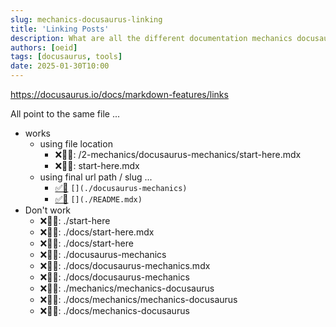 ```yaml
---
slug: mechanics-docusaurus-linking
title: 'Linking Posts'
description: What are all the different documentation mechanics docusaurus exposes?
authors: [oeid]
tags: [docusaurus, tools]
date: 2025-01-30T10:00
---
```



https://docusaurus.io/docs/markdown-features/links

All point to the same file ...
* works
    * using file location
        * ❌⛓️‍💥: /2-mechanics/docusaurus-mechanics/start-here.mdx
        * ❌⛓️‍💥: start-here.mdx
    * using final url path / slug ...
        * [✅🔗](./docusaurus-mechanics) `[](./docusaurus-mechanics)`
        * [✅🔗](./README.mdx) `[](./README.mdx)`
* Don't work
    * ❌⛓️‍💥: ./start-here
    * ❌⛓️‍💥: ./docs/start-here.mdx
    * ❌⛓️‍💥: ./docs/start-here
    * ❌⛓️‍💥: ./docusaurus-mechanics
    * ❌⛓️‍💥: ./docs/docusaurus-mechanics.mdx
    * ❌⛓️‍💥: ./docs/docusaurus-mechanics
    * ❌⛓️‍💥: ./mechanics/mechanics-docusaurus
    * ❌⛓️‍💥: ./docs/mechanics/mechanics-docusaurus
    * ❌⛓️‍💥: ./docs/mechanics-docusaurus